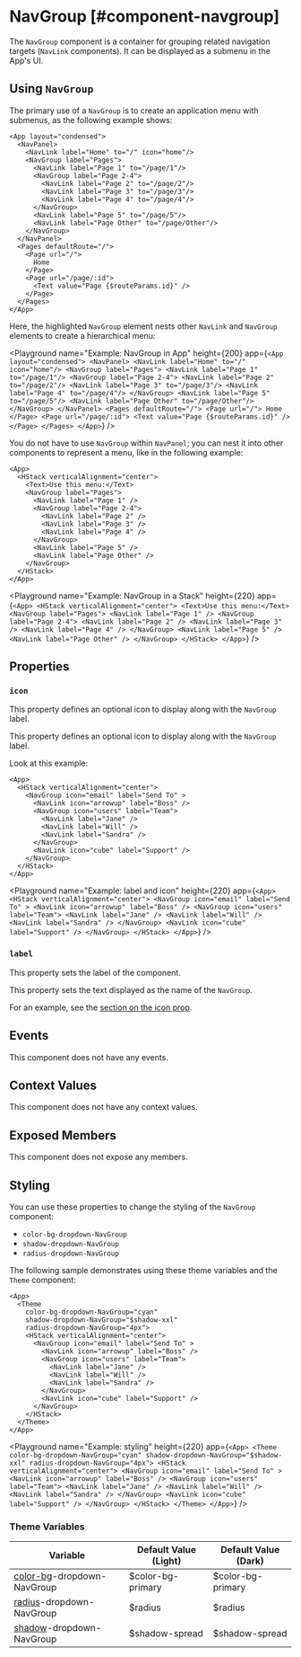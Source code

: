 
# NavGroup [#component-navgroup]

The `NavGroup` component is a container for grouping related navigation targets (`NavLink` components). It can be displayed as a submenu in the App's UI.

## Using `NavGroup`

The primary use of a `NavGroup` is to create an application menu with submenus, as the following example shows:

```ueml copy {4,6,10,13}
<App layout="condensed">
  <NavPanel>
    <NavLink label="Home" to="/" icon="home"/>
    <NavGroup label="Pages">
      <NavLink label="Page 1" to="/page/1"/>
      <NavGroup label="Page 2-4">
        <NavLink label="Page 2" to="/page/2"/>
        <NavLink label="Page 3" to="/page/3"/>
        <NavLink label="Page 4" to="/page/4"/>
      </NavGroup>
      <NavLink label="Page 5" to="/page/5"/>
      <NavLink label="Page Other" to="/page/Other"/>
    </NavGroup>
  </NavPanel>
  <Pages defaultRoute="/">
    <Page url="/">
      Home
    </Page>
    <Page url="/page/:id">
      <Text value="Page {$routeParams.id}" />
    </Page>
  </Pages>
</App>
```

Here, the highlighted `NavGroup` element nests other `NavLink` and `NavGroup` elements to create a hierarchical menu:

<Playground
  name="Example: NavGroup in App"
  height={200}
  app={`
    <App layout="condensed">
      <NavPanel>
        <NavLink label="Home" to="/" icon="home"/>
        <NavGroup label="Pages">
          <NavLink label="Page 1" to="/page/1"/>
          <NavGroup label="Page 2-4">
            <NavLink label="Page 2" to="/page/2"/>
            <NavLink label="Page 3" to="/page/3"/>
            <NavLink label="Page 4" to="/page/4"/>
          </NavGroup>
          <NavLink label="Page 5" to="/page/5"/>
          <NavLink label="Page Other" to="/page/Other"/>
        </NavGroup>
      </NavPanel>
      <Pages defaultRoute="/">
        <Page url="/">
          Home
        </Page>
        <Page url="/page/:id">
          <Text value="Page {$routeParams.id}" />
        </Page>
      </Pages>
    </App>
`}
/>

You do not have to use `NavGroup` within `NavPanel`; you can nest it into other components to represent a menu, like in the following example:

```ueml copy
<App>
  <HStack verticalAlignment="center">
    <Text>Use this menu:</Text>
    <NavGroup label="Pages">
      <NavLink label="Page 1" />
      <NavGroup label="Page 2-4">
        <NavLink label="Page 2" />
        <NavLink label="Page 3" />
        <NavLink label="Page 4" />
      </NavGroup>
      <NavLink label="Page 5" />
      <NavLink label="Page Other" />
    </NavGroup>
  </HStack>
</App>
```

<Playground
  name="Example: NavGroup in a Stack"
  height={220}
  app={`
    <App>
      <HStack verticalAlignment="center">
        <Text>Use this menu:</Text>
        <NavGroup label="Pages">
          <NavLink label="Page 1" />
          <NavGroup label="Page 2-4">
            <NavLink label="Page 2" />
            <NavLink label="Page 3" />
            <NavLink label="Page 4" />
          </NavGroup>
          <NavLink label="Page 5" />
          <NavLink label="Page Other" />
        </NavGroup>
      </HStack>
    </App>
`}
/>

## Properties

### `icon`

This property defines an optional icon to display along with the `NavGroup` label.

This property defines an optional icon to display along with the `NavGroup` label.

Look at this example:

```ueml copy {3, 5}
<App>
  <HStack verticalAlignment="center">
    <NavGroup icon="email" label="Send To" >
      <NavLink icon="arrowup" label="Boss" />
      <NavGroup icon="users" label="Team">
        <NavLink label="Jane" />
        <NavLink label="Will" />
        <NavLink label="Sandra" />
      </NavGroup>
      <NavLink icon="cube" label="Support" />
    </NavGroup>
  </HStack>
</App>
```

<Playground
  name="Example: label and icon"
  height={220}
  app={`
    <App>
      <HStack verticalAlignment="center">
        <NavGroup icon="email" label="Send To" >
          <NavLink icon="arrowup" label="Boss" />
          <NavGroup icon="users" label="Team">
            <NavLink label="Jane" />
            <NavLink label="Will" />
            <NavLink label="Sandra" />
          </NavGroup>
          <NavLink icon="cube" label="Support" />
        </NavGroup>
      </HStack>
    </App>
  `}
/>

### `label`

This property sets the label of the component.

This property sets the text displayed as the name of the `NavGroup`.

For an example, see the [section on the icon prop](#icon).

## Events

This component does not have any events.

## Context Values

This component does not have any context values.

## Exposed Members

This component does not expose any members.

## Styling

You can use these properties to change the styling of the `NavGroup` component:

- `color-bg-dropdown-NavGroup`
- `shadow-dropdown-NavGroup`
- `radius-dropdown-NavGroup`

The following sample demonstrates using these theme variables and the `Theme` component:

```ueml copy
<App>
  <Theme
    color-bg-dropdown-NavGroup="cyan"
    shadow-dropdown-NavGroup="$shadow-xxl"
    radius-dropdown-NavGroup="4px">
    <HStack verticalAlignment="center">
      <NavGroup icon="email" label="Send To" >
        <NavLink icon="arrowup" label="Boss" />
        <NavGroup icon="users" label="Team">
          <NavLink label="Jane" />
          <NavLink label="Will" />
          <NavLink label="Sandra" />
        </NavGroup>
        <NavLink icon="cube" label="Support" />
      </NavGroup>
    </HStack>
  </Theme>
</App>
```

<Playground
  name="Example: styling"
  height={220}
  app={`
    <App>
      <Theme
        color-bg-dropdown-NavGroup="cyan"
        shadow-dropdown-NavGroup="$shadow-xxl"
        radius-dropdown-NavGroup="4px">
        <HStack verticalAlignment="center">
          <NavGroup icon="email" label="Send To" >
            <NavLink icon="arrowup" label="Boss" />
            <NavGroup icon="users" label="Team">
              <NavLink label="Jane" />
              <NavLink label="Will" />
              <NavLink label="Sandra" />
            </NavGroup>
            <NavLink icon="cube" label="Support" />
          </NavGroup>
        </HStack>
      </Theme>
    </App>
  `}
/>

### Theme Variables

| Variable | Default Value (Light) | Default Value (Dark) |
| --- | --- | --- |
| [color-bg](../styles-and-themes/common-units/#color)-dropdown-NavGroup | $color-bg-primary | $color-bg-primary |
| [radius](../styles-and-themes/common-units/#border-rounding)-dropdown-NavGroup | $radius | $radius |
| [shadow](../styles-and-themes/common-units/#color)-dropdown-NavGroup | $shadow-spread | $shadow-spread |

